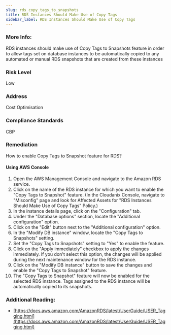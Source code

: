 ```yaml
---
slug: rds_copy_tags_to_snapshots
title: RDS Instances Should Make Use of Copy Tags
sidebar_label: RDS Instances Should Make Use of Copy Tags
---
```


### More Info:

RDS instances should make use of Copy Tags to Snapshots feature in order to allow tags set on database instances to be automatically copied to any automated or manual RDS snapshots that are created from these instances

### Risk Level

Low

### Address

Cost Optimisation

### Compliance Standards

CBP

### Remediation

How to enable Copy Tags to Snapshot feature for RDS?

#### Using AWS Console

1. Open the AWS Management Console and navigate to the Amazon RDS service.
2. Click on the name of the RDS instance for which you want to enable the "Copy Tags to Snapshot" feature.
    (In the Cloudanix Console, navigate to "Misconfig" page and look for Affected Assets for "RDS Instances Should Make Use of Copy Tags" Policy.)
3. In the instance details page, click on the "Configuration" tab.
4. Under the "Database options" section, locate the "Additional configuration" option.
5. Click on the "Edit" button next to the "Additional configuration" option.
6. In the "Modify DB instance" window, locate the "Copy Tags to Snapshots" setting.
7. Set the "Copy Tags to Snapshots" setting to "Yes" to enable the feature.
8. Click on the "Apply immediately" checkbox to apply the changes immediately. If you don't select this option, the changes will be applied during the next maintenance window for the RDS instance.
9. Click on the "Modify DB instance" button to save the changes and enable the "Copy Tags to Snapshot" feature.
10. The "Copy Tags to Snapshot" feature will now be enabled for the selected RDS instance. Tags assigned to the RDS instance will be automatically copied to its snapshots.

### Additional Reading:

- [https://docs.aws.amazon.com/AmazonRDS/latest/UserGuide/USER_Tagging.html](https://docs.aws.amazon.com/AmazonRDS/latest/UserGuide/USER_Tagging.html) 


